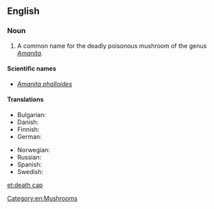 ==English==

===Noun===
{{wikipedia|Amanita phalloides}}
{{en-noun|head=[[death]] [[cap]]}}

# A common name for the deadly poisonous mushroom of the genus ''[[Amanita]]''.

====Scientific names====
* ''[[Amanita phalloides]]''

====Translations====
{{trans-top|''Amanita phalloides''}}
* Bulgarian: {{t-|bg|зелена мухоморка}}
* Danish: {{t-|da|grøn fluesvamp|c}}
* Finnish: {{t-|fi|kavalakärpässieni}}
* German: {{t+|de|Grüner Knollenblätterpilz|m}}
{{trans-mid}}
* Norwegian: {{t-|no|grønn fluesopp}}
* Russian: {{t-|ru|бледная поганка|f|tr=bl'édnaja pogánka}}
* Spanish: {{t-|es|oronja verde|f}}
* Swedish: {{t-|sv|lömsk flugsvamp|c}}
{{trans-bottom}}

[[Category:en:Mushrooms]]

[[et:death cap]]